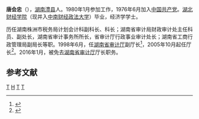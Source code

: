 '''唐会忠'''（{{bd|1955年|11月||catIdx=T唐}}），[[湖南|湖南]][[澧县|澧县]]人。1980年1月参加工作，1976年6月加入[[中国共产党|中国共产党]]。[[湖北财经学院|湖北财经学院]]（现并入[[中南财经政法大学|中南财经政法大学]]）毕业，经济学学士。

历任湖南株洲市税务局计划会计科副科长、科长；湖南省审计局财政审计处主任科员、副处长，湖南省审计事务所所长，省审计厅行政事业审计处长；湖南省工商行政管理局副局长等职。1998年6月，任[[湖南省审计厅|湖南省审计厅]]副厅长<ref>{{Cite web |url=http://www.ce.cn/xwzx/gnsz/gdxw/200511/29/t20051129_5350006.shtml |title=存档副本 |access-date=2012-01-28 |archive-url=https://web.archive.org/web/20160129050546/http://www.ce.cn/xwzx/gnsz/gdxw/200511/29/t20051129_5350006.shtml |archive-date=2016-01-29 |dead-url=yes }}</ref>，2005年10月起任厅长<ref>{{Cite web |url=http://news.sina.com.cn/o/2005-11-28/11577561916s.shtml |title=存档副本 |accessdate=2012-01-28 |archive-date=2019-09-16 |archive-url=https://web.archive.org/web/20190916203630/http://news.sina.com.cn/o/2005-11-28/11577561916s.shtml |dead-url=no }}</ref>。2016年1月，被免去[[湖南省审计厅|湖南省审计厅]]厅长职务。

==参考文献==
<references />

{{start box}}
{{s-gov}}
{{s-before|[[吴宗源|吴宗源]]}}
{{s-title|[[湖南省审计厅|湖南省审计厅]]厅长|2005年11月-2016年1月}} 
{{s-after|[[胡章胜|胡章胜]]}}
{{end box}}

[[Category:澧县人|T]]
[[Category:唐姓|H]]
[[Category:中南财经政法大学校友|T]]
[[Category:湖南省审计厅厅长|T]]